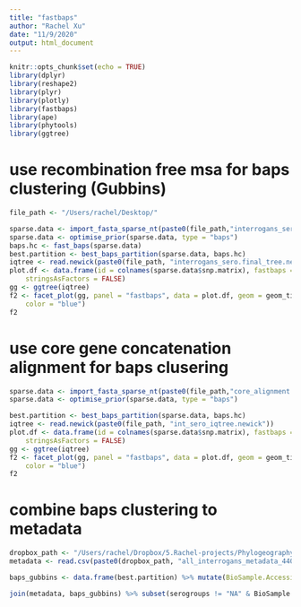 ```yaml
---
title: "fastbaps"
author: "Rachel Xu"
date: "11/9/2020"
output: html_document
---
```


```r
knitr::opts_chunk$set(echo = TRUE)
library(dplyr)
library(reshape2)
library(plyr)
library(plotly)
library(fastbaps)
library(ape)
library(phytools)
library(ggtree)
```


# use recombination free msa for baps clustering (Gubbins) 
```r

file_path <- "/Users/rachel/Desktop/"

sparse.data <- import_fasta_sparse_nt(paste0(file_path,"interrogans_sero.filtered_polymorphic_sites.fasta"))
sparse.data <- optimise_prior(sparse.data, type = "baps")
baps.hc <- fast_baps(sparse.data)
best.partition <- best_baps_partition(sparse.data, baps.hc)
iqtree <- read.newick(paste0(file_path, "interrogans_sero.final_tree.newick"))
plot.df <- data.frame(id = colnames(sparse.data$snp.matrix), fastbaps = best.partition, 
    stringsAsFactors = FALSE)
gg <- ggtree(iqtree)
f2 <- facet_plot(gg, panel = "fastbaps", data = plot.df, geom = geom_tile, aes(x = fastbaps), 
    color = "blue")
f2
```
# use core gene concatenation alignment for baps clusering
```r


sparse.data <- import_fasta_sparse_nt(paste0(file_path,"core_alignment.fasta"))
sparse.data <- optimise_prior(sparse.data, type = "baps")

best.partition <- best_baps_partition(sparse.data, baps.hc)
iqtree <- read.newick(paste0(file_path, "int_sero_iqtree.newick"))
plot.df <- data.frame(id = colnames(sparse.data$snp.matrix), fastbaps = best.partition, 
    stringsAsFactors = FALSE)
gg <- ggtree(iqtree)
f2 <- facet_plot(gg, panel = "fastbaps", data = plot.df, geom = geom_tile, aes(x = fastbaps), 
    color = "blue")
f2

```

# combine baps clustering to metadata
```r
dropbox_path <- "/Users/rachel/Dropbox/5.Rachel-projects/Phylogeography/Interrogans/"
metadata <- read.csv(paste0(dropbox_path, "all_interrogans_metadata_440_edited.csv"))

baps_gubbins <- data.frame(best.partition) %>% mutate(BioSample.Accession = rownames(.)) %>% rename(gubbins_baps = best.partition )

join(metadata, baps_gubbins) %>% subset(serogroups != "NA" & BioSample.Accession != "SAMEA864166")

```
